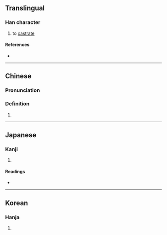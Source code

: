 {{character info/new}}
==Translingual==

===Han character===
{{Han char|rn=18|rad=刀|as=08|sn=10|four=|canj=KULN|ids=⿰奄刂}}

# to [[castrate]]

====References====
* {{Han ref|kx=0141.411|hdz=10343.181|uh=5266|ud=21094}}

----

==Chinese==

===Pronunciation===
{{zh-pron
|m=yān,tuán,zhì
|c=jim1
}}

===Definition===
# {{defn|lang=yue|sort=刀08}}

----

==Japanese==

===Kanji===
{{ja-kanji|grade=|rs=刀08}}

# {{defn|lang=ja|sort=刀08}}

====Readings====
* {{ja-readings|on=[[えん]] (en)|kun=[[おおう]] (oou)}}

----

==Korean==

===Hanja===
{{ko-hanja|hangeul=엄|rv=eom|mr=ŏm|y=em}}

# {{defn|lang=ko|sort=刀08}}